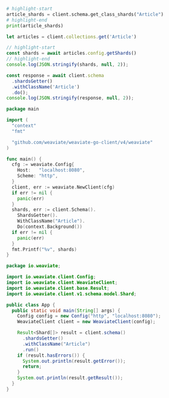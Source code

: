 

<Tabs groupId="languages">
<TabItem value="py" label="Python Client v4">
  <FilteredTextBlock
    text={PyCode}
    startMarker="START InspectCollectionShards"
    endMarker="END InspectCollectionShards"
    language="py"
  />
</TabItem>

<TabItem value="py3" label="Python Client v3">

```python
# highlight-start
article_shards = client.schema.get_class_shards("Article")
# highlight-end
print(article_shards)
```

</TabItem>
<TabItem value="js" label="JS/TS Client v3">

```js
let articles = client.collections.get('Article')

// highlight-start
const shards = await articles.config.getShards()
// highlight-end
console.log(JSON.stringify(shards, null, 2));
```

</TabItem>
<TabItem value="js2" label="JS/TS Client v2">

```js
const response = await client.schema
  .shardsGetter()
  .withClassName('Article')
  .do();
console.log(JSON.stringify(response, null, 2));
```

</TabItem>
<TabItem value="go" label="Go">

```go
package main

import (
  "context"
  "fmt"

  "github.com/weaviate/weaviate-go-client/v4/weaviate"
)

func main() {
  cfg := weaviate.Config{
    Host:   "localhost:8080",
    Scheme: "http",
  }
  client, err := weaviate.NewClient(cfg)
  if err != nil {
    panic(err)
  }
  shards, err := client.Schema().
    ShardsGetter().
    WithClassName("Article").
    Do(context.Background())
  if err != nil {
    panic(err)
  }
  fmt.Printf("%v", shards)
}
```

</TabItem>
<TabItem value="java" label="Java">

```java
package io.weaviate;

import io.weaviate.client.Config;
import io.weaviate.client.WeaviateClient;
import io.weaviate.client.base.Result;
import io.weaviate.client.v1.schema.model.Shard;

public class App {
  public static void main(String[] args) {
    Config config = new Config("http", "localhost:8080");
    WeaviateClient client = new WeaviateClient(config);

    Result<Shard[]> result = client.schema()
      .shardsGetter()
      .withClassName("Article")
      .run()
    if (result.hasErrors()) {
      System.out.println(result.getError());
      return;
    }
    System.out.println(result.getResult());
  }
}
```

</TabItem>
</Tabs>
